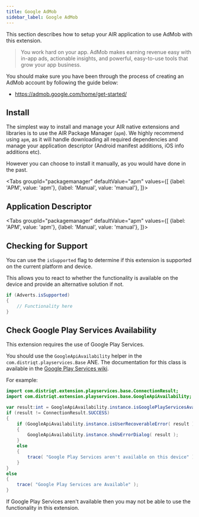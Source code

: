 ```yaml
---
title: Google AdMob
sidebar_label: Google AdMob
---
```







This section describes how to setup your AIR application to use AdMob with this extension.

> You work hard on your app. AdMob makes earning revenue easy with in-app ads, actionable insights, and powerful, easy-to-use tools that grow your app business.

You should make sure you have been through the process of creating an AdMob account by following the guide below:

- https://admob.google.com/home/get-started/



## Install

The simplest way to install and manage your AIR native extensions and libraries is to use the AIR Package Manager (`apm`). We highly recommend using `apm`, as it will handle downloading all required dependencies and manage your application descriptor (Android manifest additions, iOS info additions etc).

However you can choose to install it manually, as you would have done in the past. 

<Tabs
  groupId="packagemanager"
  defaultValue="apm"
  values={[
    {label: 'APM', value: 'apm'},
    {label: 'Manual', value: 'manual'},
  ]}>

  <TabItem value="apm" >
	<InstallAPM/>
  </TabItem>
  <TabItem value="manual" >
	<InstallManual/>
  </TabItem>
  
</Tabs>


## Application Descriptor

<Tabs
  groupId="packagemanager"
  defaultValue="apm"
  values={[
    {label: 'APM', value: 'apm'},
    {label: 'Manual', value: 'manual'},
  ]}>

  <TabItem value="apm" >
	<AppDescriptorAPM/>
  </TabItem>
  <TabItem value="manual" >
	<AppDescriptorManual/>
  </TabItem>
  
</Tabs>


## Checking for Support

You can use the `isSupported` flag to determine if this extension is supported on the current platform and device.

This allows you to react to whether the functionality is available on the device and provide an alternative solution if not.


```actionscript
if (Adverts.isSupported)
{
	// Functionality here
}
```


## Check Google Play Services Availability

This extension requires the use of Google Play Services.

You should use the `GoogleApiAvailability` helper in the `com.distriqt.playservices.Base` ANE. The documentation for this class is available in the [Google Play Services wiki](https://github.com/distriqt/ANE-GooglePlayServices/wiki/API-Availability).

For example:

```actionscript
import com.distriqt.extension.playservices.base.ConnectionResult;
import com.distriqt.extension.playservices.base.GoogleApiAvailability;
```

```actionscript
var result:int = GoogleApiAvailability.instance.isGooglePlayServicesAvailable();
if (result != ConnectionResult.SUCCESS)
{
    if (GoogleApiAvailability.instance.isUserRecoverableError( result ))
    {
        GoogleApiAvailability.instance.showErrorDialog( result );
    }
    else
    {
        trace( "Google Play Services aren't available on this device" );
    }
}
else
{
    trace( "Google Play Services are Available" );
}
```

If Google Play Services aren't available then you may not be able to use the functionality in this extension.
